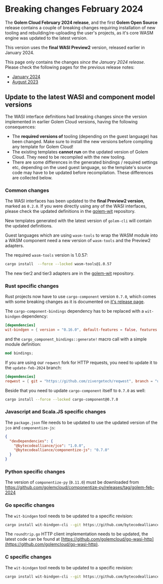# Breaking changes February 2024

The **Golem Cloud February 2024 release**, and the first **Golem Open Source** release contains a couple of breaking changes requiring installation of new tooling and rebuilding/re-uploading the user's projects, as it's core WASM engine was updated to the latest version.

This version uses the **final WASI Preview2** version, released earlier in January 2024.

This page only contains the changes _since the January 2024 release_. Please check the following pages for the previous release notes:

- [January 2024](/docs/release-notes/january-2024.md)
- [August 2023](/docs/release-notes/august-2023.md)

## Update to the latest WASI and component model versions

The WASI interface definitions had breaking changes since the version implemented in earlier Golem Cloud versions, having the following consequences:

- The **required versions of** tooling (depending on the guest language) has been changed. Make sure to install the new versions before compiling any template for Golem Cloud!
- The existing templates **cannot run** on the updated version of Golem Cloud. They need to be recompiled with the new tooling.
- There are some differences in the generated bindings / required settings etc, depending on the used guest language, so the template's source code may have to be updated before recompilation. These differences are collected below.

### Common changes

The WASI interfaces has been updated to the **final Preview2 version**, marked as `0.2.0`.
If you were directly using any of the WASI interfaces, please check the updated definitions in the [golem-wit](https://github.com/golemcloud/golem-wit) repository.

New templates generated with the latest version of `golem-cli` will contain the updated definitions.

Guest languages which are using `wasm-tools` to wrap the WASM module into a WASM component need a new version of `wasm-tools` and the Preview2 adapters.

The required `wasm-tools` version is 1.0.57:

```bash
cargo install  --force --locked wasm-tools@1.0.57
```

The new tier2 and tier3 adapters are in the [golem-wit](https://github.com/golemcloud/golem-wit) repository.

### Rust specific changes

Rust projects now have to use `cargo-component` version `0.7.0`, which comes with some breaking changes as it is documented on [it's release page](https://github.com/bytecodealliance/cargo-component/releases/tag/v0.7.0).

The `cargo-component-bindings` dependency has to be replaced with a `wit-bindgen` dependency:

```toml
[dependencies]
wit-bindgen = { version = "0.16.0", default-features = false, features = ["realloc"] }
```

and the `cargo_component_bindings::generate!` macro call with a simple module definition:

```rust
mod bindings;
```

If you are using our `reqwest` fork for HTTP requests, you need to update it to the `update-feb-2024` branch:

```toml
[dependencies]
reqwest = { git = "https://github.com/zivergetech/reqwest", branch = "update-feb-2024", features = ["json"] }
```

Beside that you need to update `cargo-component` itself to `0.7.0` as well:

```bash
cargo install --force --locked cargo-component@0.7.0
```

### Javascript and Scala.JS specific changes

The `package.json` file needs to be updated to use the updated version of the `jco` and `componentize-js`:

```json
{
  "devDependencies": {
    "@bytecodealliance/jco": "1.0.0",
    "@bytecodealliance/componentize-js": "0.7.0"
  }
}
```

### Python specific changes

The version of `componentize-py` (`0.11.0`) must be downloaded from [https://github.com/golemcloud/componentize-py/releases/tag/golem-feb-2024
](https://github.com/golemcloud/componentize-py/releases/tag/golem-feb-2024)

### Go specific changes

The `wit-bindgen` tool needs to be updated to a specific revision:

```bash
cargo install wit-bindgen-cli --git https://github.com/bytecodealliance/wit-bindgen --force --rev 61229eff20fdbc2fe7dac12a269cf7cea24e39d0
```

The `roundtrip.go` HTTP client implementation needs to be updated, the latest code can be found at [https://github.com/golemcloud/go-wasi-http](https://github.com/golemcloud/go-wasi-http).

### C specific changes

The `wit-bindgen` tool needs to be updated to a specific revision:

```bash
cargo install wit-bindgen-cli --git https://github.com/bytecodealliance/wit-bindgen --force --rev 61229eff20fdbc2fe7dac12a269cf7cea24e39d0
```
